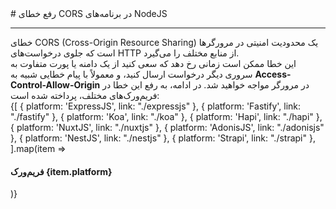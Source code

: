 
<Layout>
# رفع خطای CORS در برنامه‌های NodeJS
<hr className="mb-2" />
خطای CORS (Cross-Origin Resource Sharing) یک محدودیت امنیتی در مرورگرها است که جلوی درخواست‌های HTTP از منابع مختلف را می‌گیرد. 
<div className='h-2' />
این خطا ممکن است زمانی رخ دهد که سعی کنید از یک دامنه یا پورت متفاوت به سروری دیگر درخواست ارسال کنید، و معمولاً با پیام خطایی شبیه به <b>Access-Control-Allow-Origin</b> در مرورگر مواجه خواهید شد. در ادامه، به رفع این خطا در فریم‌ورک‌های مختلف، پرداخته شده است:
<div className='h-2' />
<div className="grid md:grid-cols-4 gap-4">
            {[
    { platform: 'ExpressJS', link: "./expressjs" },
    { platform: 'Fastify', link: "./fastify" },
    { platform: 'Koa', link: "./koa" },
    { platform: 'Hapi', link: "./hapi" },
    { platform: 'NuxtJS', link: "./nuxtjs" },
    { platform: 'AdonisJS', link: "./adonisjs" },
    { platform: 'NestJS', link: "./nestjs" },
    { platform: 'Strapi', link: "./strapi" },
  ].map(item =>
    <Link href={item.link}>
    <Card className="flex cursor-pointer w-full items-center justify-between">
        <div className="flex items-center gap-3">
        <h4>
            فریم‌ورک {item.platform}
        </h4>
        </div>
        <GoArrowLeft className="ml-1" />
    </Card>
    </Link>
            )}
          </div>
</Layout>